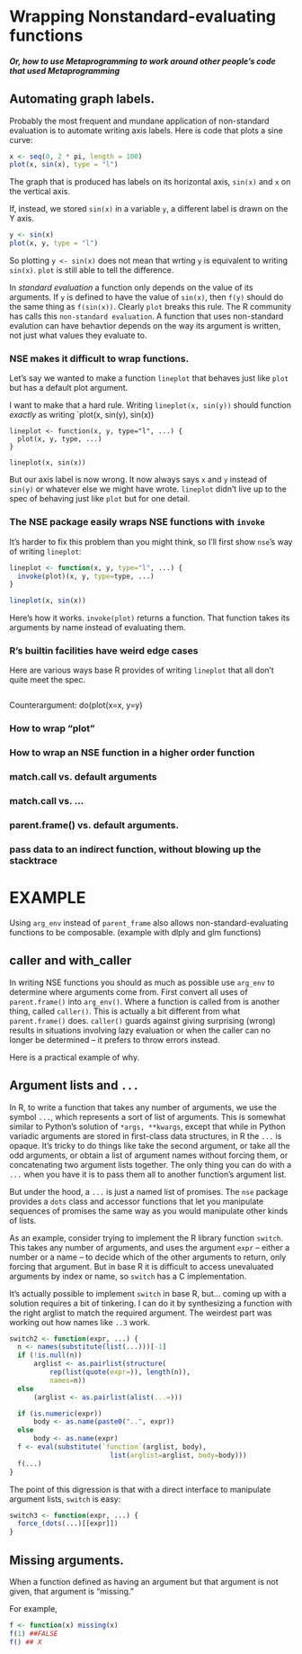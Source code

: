 Wrapping Nonstandard-evaluating functions
=====

##### Or, how to use Metaprogramming to work around other people's code that used Metaprogramming

## Automating graph labels.

Probably the most frequent and mundane application of non-standard evaluation is to
automate writing axis labels. Here is code that plots a sine curve:

```r
x <- seq(0, 2 * pi, length = 100)
plot(x, sin(x), type = "l")
```

The graph that is produced has labels on its horizontal axis,  `sin(x)` and `x` 
on the vertical axis.

If, instead, we stored `sin(x)` in a variable `y`, a different label is drawn on the Y axis.
```r
y <- sin(x)
plot(x, y, type = "l")
```

So plotting `y <- sin(x)` does not mean that wrting `y` is equivalent to writing `sin(x)`. `plot` is still able to tell the difference.

In *standard evaluation* a function only depends on the value of its arguments. If `y` is defined to have the value of `sin(x)`, then `f(y)` should do the same thing as `f(sin(x))`. Clearly `plot` breaks this rule. The R community has calls this `non-standard evaluation`. A function that uses non-standard evalution can have behavtior depends on the way its argument is written, not just what values they evaluate to.

### NSE makes it difficult to wrap functions.

Let's say we wanted to make a function `lineplot` that behaves just like `plot` but has a default plot argument.

I want to make that a hard rule. Writing `lineplot(x, sin(y))` should function _exactly_ as writing `plot(x, sin(y), sin(x))

```
lineplot <- function(x, y, type="l", ...) {
  plot(x, y, type, ...)
}

lineplot(x, sin(x))
```

But our axis label is now wrong. It now always says `x` and `y` instead of `sin(y)` or whatever else we might have wrote. `lineplot` didn't live up to the spec of behaving just like `plot` but for one detail.

### The NSE package easily wraps NSE functions with `invoke`

It's harder to fix this problem than you might think, so I'll first show `nse`'s way of writing `lineplot`:

```r
lineplot <- function(x, y, type="l", ...) {
  invoke(plot)(x, y, type=type, ...)
}

lineplot(x, sin(x))
```

Here's how it works. `invoke(plot)` returns a function. That function takes its arguments by name instead of evaluating them. 

### R's builtin facilities have weird edge cases

Here are various ways base R provides of writing `lineplot` that all don't quite meet the spec.

```

```

Counterargument:
do(plot(x=x, y=y)

### How to wrap "plot"

### How to wrap an NSE function in a higher order function

### match.call vs. default arguments

### match.call vs. ...

### parent.frame() vs. default arguments.

### pass data to an indirect function, without blowing up the stacktrace

# EXAMPLE

Using `arg_env` instead of `parent_frame` also allows non-standard-evaluating
functions to be composable. (example with dlply and glm functions)

## caller and with_caller

In writing NSE functions you should as much as possible use `arg_env`
to determine where arguments come from. First convert all uses of
`parent.frame()` into `arg_env()`.  Where a function is called from is
another thing, called `caller()`. This is actually a bit different
from what `parent.frame()` does. `caller()` guards against giving
surprising (wrong) results in situations involving lazy evaluation or
when the caller can no longer be determined -- it prefers to throw
errors instead.

Here is a practical example of why.



## Argument lists and `...`

In R, to write a function that takes any number of arguments, we use
the symbol `...`, which represents a sort of list of arguments. This
is somewhat similar to Python's solution of `*args, **kwargs`, except
that while in Python variadic arguments are stored in first-class data
structures, in R the `...` is opaque. It's tricky to do things like
take the second argument, or take all the odd arguments, or obtain a
list of argument names without forcing them, or concatenating two
argument lists together. The only thing you can do with a `...` when
you have it is to pass them all to another function's argument list.

But under the hood, a `...` is just a named list of promises. The
`nse` package provides a `dots` class and accessor functions that
let you manipulate sequences of promises the same way as you would
manipulate other kinds of lists.

As an example, consider trying to implement the R library function
`switch`. This takes any number of arguments, and uses the argument
`expr` -- either a number or a name -- to decide which of the other
arguments to return, only forcing that argument. But in base R it is
difficult to access unevaluated arguments by index or name, so
`switch` has a C implementation.

It's actually possible to implement `switch` in base R, but... coming
up with a solution requires a bit of tinkering. I can do it by
synthesizing a function with the right arglist to match the required
argument. The weirdest part was working out how names like `..3` work.

```r
switch2 <- function(expr, ...) {
  n <- names(substitute(list(...)))[-1]
  if (!is.null(n))
      arglist <- as.pairlist(structure(
          rep(list(quote(expr=)), length(n)),
          names=n))
  else
      (arglist <- as.pairlist(alist(...=)))

  if (is.numeric(expr))
      body <- as.name(paste0("..", expr))
  else
      body <- as.name(expr)
  f <- eval(substitute(`function`(arglist, body),
                         list(arglist=arglist, body=body)))
  f(...)
}
```

The point of this digression is that with a direct interface to
manipulate argument lists, `switch` is easy:

```r
switch3 <- function(expr, ...) {
  force_(dots(...)[[expr]])
}
```

## Missing arguments.

When a function defined as having an argument but that argument is not
given, that argument is "missing."

For example,

```r
f <- function(x) missing(x)
f(1) ##FALSE
f() ## X
```

